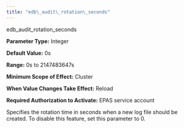 ```yaml
---
title: "edb\_audit\_rotation\_seconds"
---
```


<div class="index">

edb_audit_rotation_seconds

</div>

**Parameter Type:** Integer

**Default Value:** 0s

**Range:** 0s to 2147483647s

**Minimum Scope of Effect:** Cluster

**When Value Changes Take Effect:** Reload

**Required Authorization to Activate:** EPAS service account

Specifies the rotation time in seconds when a new log file should be created. To disable this feature, set this parameter to 0.
